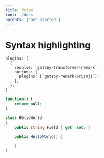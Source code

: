 ```yaml
---
title: Prism
root: '/docs'
parents: ['Get Started']
---
```


# Syntax highlighting

```javascript{numberLines: true}
plugins: [
  {
    resolve: `gatsby-transformer-remark`,
    options: {
      plugins: [`gatsby-remark-prismjs`],
    },
  },
]
```

```javascript
function() {
    return null;
}
```

```csharp
class HelloWorld
{
    public string Field { get; set; }

    public HelloWorld() {

    }
}
```

